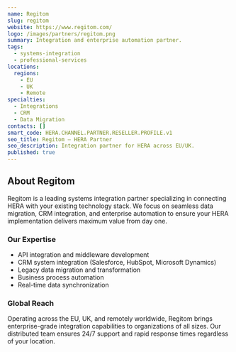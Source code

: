 ```yaml
---
name: Regitom
slug: regitom
website: https://www.regitom.com/
logo: /images/partners/regitom.png
summary: Integration and enterprise automation partner.
tags:
  - systems-integration
  - professional-services
locations:
  regions:
    - EU
    - UK
    - Remote
specialties:
  - Integrations
  - CRM
  - Data Migration
contacts: []
smart_code: HERA.CHANNEL.PARTNER.RESELLER.PROFILE.v1
seo_title: Regitom — HERA Partner
seo_description: Integration partner for HERA across EU/UK.
published: true
---
```


## About Regitom

Regitom is a leading systems integration partner specializing in connecting HERA with your existing technology stack. We focus on seamless data migration, CRM integration, and enterprise automation to ensure your HERA implementation delivers maximum value from day one.

### Our Expertise

- API integration and middleware development
- CRM system integration (Salesforce, HubSpot, Microsoft Dynamics)
- Legacy data migration and transformation
- Business process automation
- Real-time data synchronization

### Global Reach

Operating across the EU, UK, and remotely worldwide, Regitom brings enterprise-grade integration capabilities to organizations of all sizes. Our distributed team ensures 24/7 support and rapid response times regardless of your location.